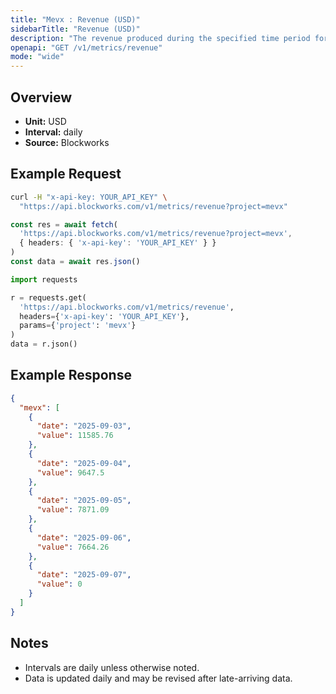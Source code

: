 ```yaml
---
title: "Mevx : Revenue (USD)"
sidebarTitle: "Revenue (USD)"
description: "The revenue produced during the specified time period for given project."
openapi: "GET /v1/metrics/revenue"
mode: "wide"
---
```


## Overview

- **Unit:** USD
- **Interval:** daily
- **Source:** Blockworks

## Example Request

<CodeGroup>

```bash cURL
curl -H "x-api-key: YOUR_API_KEY" \
  "https://api.blockworks.com/v1/metrics/revenue?project=mevx"
```

```typescript TypeScript
const res = await fetch(
  'https://api.blockworks.com/v1/metrics/revenue?project=mevx',
  { headers: { 'x-api-key': 'YOUR_API_KEY' } }
)
const data = await res.json()
```

```python Python
import requests

r = requests.get(
  'https://api.blockworks.com/v1/metrics/revenue',
  headers={'x-api-key': 'YOUR_API_KEY'},
  params={'project': 'mevx'}
)
data = r.json()
```

</CodeGroup>

## Example Response

```json
{
  "mevx": [
    {
      "date": "2025-09-03",
      "value": 11585.76
    },
    {
      "date": "2025-09-04",
      "value": 9647.5
    },
    {
      "date": "2025-09-05",
      "value": 7871.09
    },
    {
      "date": "2025-09-06",
      "value": 7664.26
    },
    {
      "date": "2025-09-07",
      "value": 0
    }
  ]
}
```

## Notes
- Intervals are daily unless otherwise noted.
- Data is updated daily and may be revised after late-arriving data.
